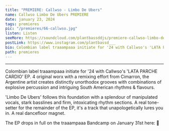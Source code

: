 ---
title: "PREMIERE: Callwso - Limbo De Ubers"
name: Callwso Limbo De Ubers PREMIERE
date: january 23, 2024
tags: premieres
pic: "/premieres/66-callwso.jpg"
listen: Listen
seeMore: https://soundcloud.com/plantbassddjs/premiere-callwso-limbo-de-ubers
postLink: https://www.instagram.com/plantbassd___
bio: Colombian label traaampaaa initiate for '24 with Callwso's 'LATA PARCHE CARDIO' EP. 4 original worx with a remixing effort from Cimarron
path: premieres
---

<SoundCloud
  url="https://soundcloud.com/plantbassddjs/premiere-callwso-limbo-de-ubers"
  name="Limbo De Ubers"
/>

<hr />

Colombian label traaampaaa initiate for '24 with Callwso's 'LATA PARCHE CARDIO' EP. 4 original worx with a remixing effort from Cimarron, the Argentine artist creates distinctly unorthodox grooves with combinations of explosive percussion and intriguing South American rhythms & flavours.

'Limbo De Ubers' follows this foundation with a splendour of manipulated vocals, stark basslines and firm, intoxicating rhythm sections. A real tone-setter for the remainder of the EP, it's a track that unapologetically lures you in. A real dancefloor magnet.

The EP drops in full on the traaampaaa Bandcamp on January 31st here: <HoverLink url="https://traaampaaa.bandcamp.com/album/lata-parche-cardio" external /> 🌱

